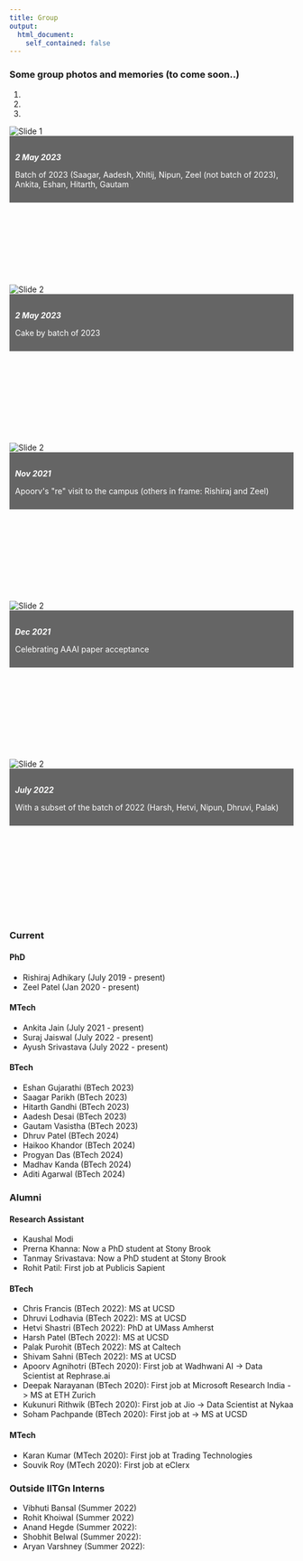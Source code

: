 ```yaml
---
title: Group
output:
  html_document:
    self_contained: false
---
```

### Some group photos and memories (to come soon..)

```{=html}
<link href="https://cdn.jsdelivr.net/npm/bootstrap@5.0.2/dist/css/bootstrap.min.css" rel="stylesheet">
<script src="https://cdn.jsdelivr.net/npm/bootstrap@5.0.2/dist/js/bootstrap.bundle.min.js"></script>
<style>
/* Custom style to prevent carousel from being distorted 
   if for some reason image doesn't load */
.carousel-item{
    min-height: 280px;
}
.carousel-caption {
    background-color: rgba(0, 0, 0, 0.6); /* Transparent black background */
    padding: 10px; /* Add padding for better visibility */
    color: white; /* Text color */
}

.carousel-caption h5 {
    margin-bottom: 5px; /* Adjust spacing between heading and paragraph */
}
</style>
</head>
<body>
<div class="container-lg my-3">
    <div id="myCarousel" class="carousel slide" data-bs-ride="carousel">
        <!-- Carousel indicators -->
        <ol class="carousel-indicators">
            <li data-bs-target="#myCarousel" data-bs-slide-to="0" class="active"></li>
            <li data-bs-target="#myCarousel" data-bs-slide-to="1"></li>
            <li data-bs-target="#myCarousel" data-bs-slide-to="2"></li>
        </ol>
        
        <!-- Wrapper for carousel items -->
        <div class="carousel-inner">
            <div class="carousel-item active">
                <img src="images/group/2023-group.jpg" class="d-block w-100" alt="Slide 1">
                <div class="carousel-caption d-none d-md-block">
                    <h5>2 May 2023</h5>
                    <p>Batch of 2023 (Saagar, Aadesh, Xhitij, Nipun, Zeel (not batch of 2023), Ankita, Eshan, Hitarth, Gautam</p>
                </div>
            </div>
            <div class="carousel-item">
                <img src="images/group/2023-cake.jpg" class="d-block w-100" alt="Slide 2">
                <div class="carousel-caption d-none d-md-block">
                    <h5>2 May 2023</h5>
                    <p>Cake by batch of 2023</p>
                </div>
            </div>

            <div class="carousel-item">
                <img src="images/group/2021-Nov-Apoorv.jpg" class="d-block w-100" alt="Slide 2">
                <div class="carousel-caption d-none d-md-block">
                    <h5>Nov 2021</h5>
                    <p>Apoorv's "re" visit to the campus (others in frame: Rishiraj and Zeel)</p>
                </div>
            </div>

            <div class="carousel-item">
                <img src="images/group/2021-AAAI.jpg" class="d-block w-100" alt="Slide 2">
                <div class="carousel-caption d-none d-md-block">
                    <h5>Dec 2021</h5>
                    <p>Celebrating AAAI paper acceptance</p>
                </div>
            </div>

            <div class="carousel-item">
                <img src="images/group/2021-Nov-Apoorv.jpg" class="d-block w-100" alt="Slide 2">
                <div class="carousel-caption d-none d-md-block">
                    <h5>July 2022</h5>
                    <p>With a subset of the batch of 2022 (Harsh, Hetvi, Nipun, Dhruvi, Palak)</p>
                </div>
            </div>
          
        </div>

        <!-- Carousel controls -->
        <a class="carousel-control-prev" href="#myCarousel" data-bs-slide="prev">
            <span class="carousel-control-prev-icon"></span>
        </a>
        <a class="carousel-control-next" href="#myCarousel" data-bs-slide="next">
            <span class="carousel-control-next-icon"></span>
        </a>
    </div>
 ```

```{=html}
<!-- Image Carousel with CSS in Quarto
<div class="carousel">
  <input type="radio" id="slide-1" name="carousel-radio" checked>
  <input type="radio" id="slide-2" name="carousel-radio">
  <input type="radio" id="slide-3" name="carousel-radio">
  <div class="slides">
    <div class="slide">
      <img src="images/nipun.jpg">
    </div>
    <div class="slide">
      <img src="image2.jpg">
    </div>
    <div class="slide">
      <img src="image3.jpg">
    </div>
  </div>
  <div class="indicators">
    <label for="slide-1"></label>
    <label for="slide-2"></label>
    <label for="slide-3"></label>
  </div>
</div>

<style>
  .carousel {
    position: relative;
  }

  .slides {
    display: flex;
    overflow-x: scroll;
    scroll-snap-type: x mandatory;
    scroll-behavior: smooth;
  }

  .slide {
    flex: 0 0 100%;
    scroll-snap-align: start;
  }

  img {
    width: 100%;
    height: auto;
  }

  .indicators {
    display: flex;
    justify-content: center;
    margin-top: 10px;
  }

  .indicators label {
    width: 12px;
    height: 12px;
    border-radius: 50%;
    border: 1px solid #000;
    margin: 0 5px;
    cursor: pointer;
  }

  .indicators label:hover {
    background-color: #000;
  }

  input[type="radio"] {
    display: none;
  }

  input[type="radio"]:checked ~ .slides {
    scroll-snap-type: none;
    scroll-behavior: auto;
    overflow-x: visible;
  }

  input[type="radio"]:checked ~ .slides .slide {
    scroll-snap-align: none;
  }
</style>
 -->
```


### Current

#### PhD 

- Rishiraj Adhikary (July 2019 - present)
- Zeel Patel (Jan 2020 - present)

#### MTech

- Ankita Jain (July 2021 - present)
- Suraj Jaiswal (July 2022 - present)
- Ayush Srivastava (July 2022 - present)

#### BTech

- Eshan Gujarathi (BTech 2023)
- Saagar Parikh (BTech 2023)
- Hitarth Gandhi (BTech 2023)
- Aadesh Desai (BTech 2023)
- Gautam Vasistha (BTech 2023)
- Dhruv Patel (BTech 2024)
- Haikoo Khandor (BTech 2024)
- Progyan Das (BTech 2024)
- Madhav Kanda (BTech 2024)
- Aditi Agarwal (BTech 2024)


### Alumni

#### Research Assistant

- Kaushal Modi
- Prerna Khanna: Now a PhD student at Stony Brook
- Tanmay Srivastava: Now a PhD student at Stony Brook
- Rohit Patil: First job at Publicis Sapient

#### BTech

- Chris Francis (BTech 2022): MS at UCSD
- Dhruvi Lodhavia (BTech 2022): MS at UCSD
- Hetvi Shastri (BTech 2022): PhD at UMass Amherst
- Harsh Patel (BTech 2022): MS at UCSD
- Palak Purohit (BTech 2022): MS at Caltech
- Shivam Sahni (BTech 2022): MS at UCSD
- Apoorv Agnihotri (BTech 2020): First job at Wadhwani AI -> Data Scientist at Rephrase.ai
- Deepak Narayanan (BTech 2020): First job at Microsoft Research India -> MS at ETH Zurich
- Kukunuri Rithwik (BTech 2020): First job at Jio -> Data Scientist at Nykaa
- Soham Pachpande (BTech 2020): First job at  -> MS at UCSD

#### MTech

- Karan Kumar (MTech 2020): First job at Trading Technologies
- Souvik Roy (MTech 2020): First job at eClerx

### Outside IITGn Interns

- Vibhuti Bansal (Summer 2022)
- Rohit Khoiwal (Summer 2022)
- Anand Hegde (Summer 2022):
- Shobhit Belwal (Summer 2022): 
- Aryan Varshney (Summer 2022): 